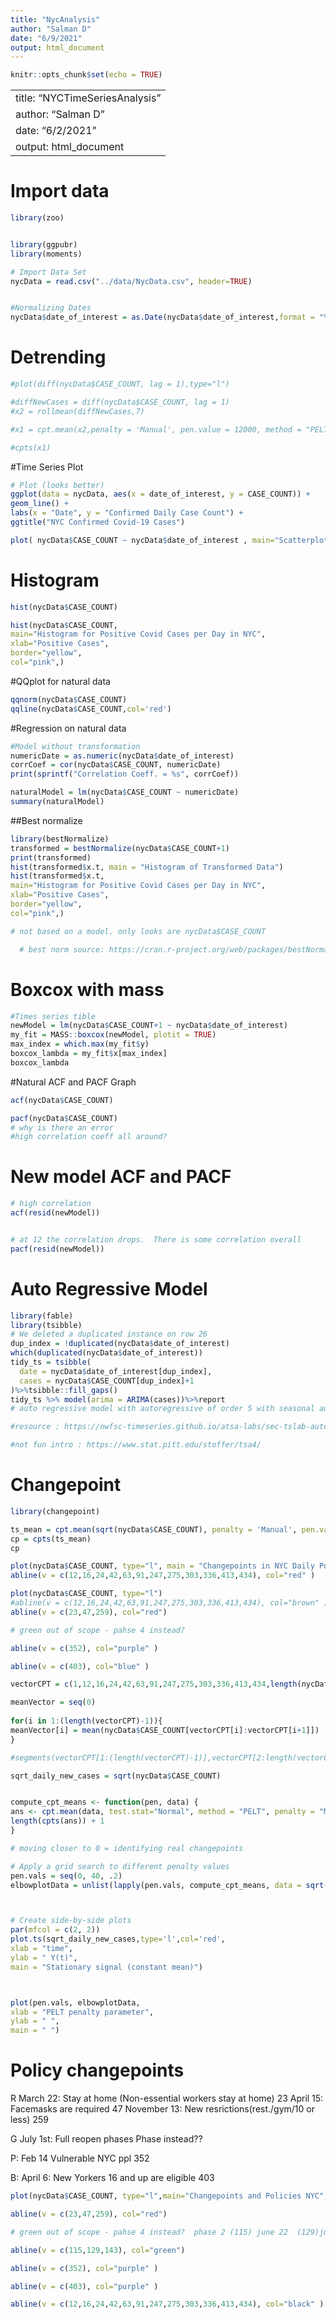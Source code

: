---
title: "NycAnalysis"
author: "Salman D"
date: "6/9/2021"
output: html_document
---

```{r setup, include=FALSE}
knitr::opts_chunk$set(echo = TRUE)
```

---
title: "NYCTimeSeriesAnalysis"
author: "Salman D"
date: "6/2/2021"
output: html_document
---
# Import data
```{R}

library(zoo)


library(ggpubr)
library(moments)

# Import Data Set
nycData = read.csv("../data/NycData.csv", header=TRUE)


#Normalizing Dates
nycData$date_of_interest = as.Date(nycData$date_of_interest,format = "%m/%d/%Y")
```

# Detrending
```{R}

#plot(diff(nycData$CASE_COUNT, lag = 1),type="l")

#diffNewCases = diff(nycData$CASE_COUNT, lag = 1)
#x2 = rollmean(diffNewCases,7)

#x1 = cpt.mean(x2,penalty = 'Manual', pen.value = 12000, method = "PELT", minseglen = 14 )

#cpts(x1)
```


#Time Series Plot
```{R}


# Plot (looks better)
ggplot(data = nycData, aes(x = date_of_interest, y = CASE_COUNT)) +
geom_line() +
labs(x = "Date", y = "Confirmed Daily Case Count") +
ggtitle("NYC Confirmed Covid-19 Cases")

plot( nycData$CASE_COUNT ~ nycData$date_of_interest , main="Scatterplot")

```

# Histogram
```{R}
hist(nycData$CASE_COUNT)

hist(nycData$CASE_COUNT,
main="Histogram for Positive Covid Cases per Day in NYC",
xlab="Positive Cases",
border="yellow",
col="pink",)

```

#QQplot for natural data
```{R qqnorm sqrt}
qqnorm(nycData$CASE_COUNT)
qqline(nycData$CASE_COUNT,col='red')

```

#Regression on natural data
```{R}
#Model without transformation
numericDate = as.numeric(nycData$date_of_interest)
corrCoef = cor(nycData$CASE_COUNT, numericDate)
print(sprintf("Correlation Coeff. = %s", corrCoef))

naturalModel = lm(nycData$CASE_COUNT ~ numericDate)
summary(naturalModel)
```


##Best normalize
```{R}

library(bestNormalize)
transformed = bestNormalize(nycData$CASE_COUNT+1)
print(transformed)
hist(transformed$x.t, main = "Histogram of Transformed Data")
hist(transformed$x.t,
main="Histogram for Positive Covid Cases per Day in NYC",
xlab="Positive Cases",
border="yellow",
col="pink",)

# not based on a model. only looks are nycData$CASE_COUNT 

  # best norm source: https://cran.r-project.org/web/packages/bestNormalize/vignettes/bestNormalize.html

```

# Boxcox with mass
```{R}


#Times series tible
newModel = lm(nycData$CASE_COUNT+1 ~ nycData$date_of_interest)
my_fit = MASS::boxcox(newModel, plotit = TRUE)
max_index = which.max(my_fit$y)
boxcox_lambda = my_fit$x[max_index]
boxcox_lambda
```

#Natural ACF and PACF Graph
```{R}

acf(nycData$CASE_COUNT)

pacf(nycData$CASE_COUNT)
# why is there an error
#high correlation coeff all around?


```

# New model ACF and PACF
```{R}
# high correlation
acf(resid(newModel))


# at 12 the correlation drops.  There is some correlation overall
pacf(resid(newModel))
```



# Auto Regressive Model
```{R}
library(fable)
library(tsibble)
# We deleted a duplicated instance on row 26
dup_index = !duplicated(nycData$date_of_interest)
which(duplicated(nycData$date_of_interest))
tidy_ts = tsibble(
  date = nycData$date_of_interest[dup_index], 
  cases = nycData$CASE_COUNT[dup_index]+1
)%>%tsibble::fill_gaps()
tidy_ts %>% model(arima = ARIMA(cases))%>%report
# auto regressive model with autoregressive of order 5 with seasonal auto regression of 1 

#resource : https://nwfsc-timeseries.github.io/atsa-labs/sec-tslab-autoregressive-ar-models.html

#not fun intro : https://www.stat.pitt.edu/stoffer/tsa4/

```


# Changepoint
```{R}
library(changepoint)

ts_mean = cpt.mean(sqrt(nycData$CASE_COUNT), penalty = 'Manual', pen.value = 1000, method = "PELT")
cp = cpts(ts_mean)
cp

```
```{R}
plot(nycData$CASE_COUNT, type="l", main = "Changepoints in NYC Daily Positive Cases", xlab= "Time", ylab="Daily Cases"  )
abline(v = c(12,16,24,42,63,91,247,275,303,336,413,434), col="red" )

```

```{R}
plot(nycData$CASE_COUNT, type="l")
#abline(v = c(12,16,24,42,63,91,247,275,303,336,413,434), col="brown" )
abline(v = c(23,47,259), col="red")

# green out of scope - pahse 4 instead?

abline(v = c(352), col="purple" )

abline(v = c(403), col="blue" )

vectorCPT = c(1,12,16,24,42,63,91,247,275,303,336,413,434,length(nycData$CASE_COUNT))

meanVector = seq(0)
  
for(i in 1:(length(vectorCPT)-1)){
meanVector[i] = mean(nycData$CASE_COUNT[vectorCPT[i]:vectorCPT[i+1]])
}

#segments(vectorCPT[1:(length(vectorCPT)-1)],vectorCPT[2:length(vectorCPT)],y0=meanVector, col="blue")

```


```{R}
sqrt_daily_new_cases = sqrt(nycData$CASE_COUNT)


compute_cpt_means <- function(pen, data) {
ans <- cpt.mean(data, test.stat="Normal", method = "PELT", penalty = "Manual", pen.value = pen)
length(cpts(ans)) + 1
}

# moving closer to 0 = identifying real changepoints

# Apply a grid search to different penalty values
pen.vals = seq(0, 40, .2)
elbowplotData = unlist(lapply(pen.vals, compute_cpt_means, data = sqrt(nycData$CASE_COUNT)))



# Create side-by-side plots
par(mfcol = c(2, 2))
plot.ts(sqrt_daily_new_cases,type='l',col='red',
xlab = "time",
ylab = " Y(t)",
main = "Stationary signal (constant mean)")



plot(pen.vals, elbowplotData,
xlab = "PELT penalty parameter",
ylab = " ",
main = " ")
```

# Policy changepoints
R
March 22: Stay at home (Non-essential workers stay at home) 23
April 15: Facemasks are required 47
November 13: New resrictions(rest./gym/10 or less) 259

G
July 1st: Full reopen 
phases 
Phase instead??

P: Feb 14 Vulnerable NYC ppl 352

B: April 6: New Yorkers 16 and up are eligible  403


```{R}

plot(nycData$CASE_COUNT, type="l",main="Changepoints and Policies NYC", xlab="Day", ylab = "Positive Cases")

abline(v = c(23,47,259), col="red")

# green out of scope - pahse 4 instead?  phase 2 (115) june 22  (129)july 6   (143)july 20

abline(v = c(115,129,143), col="green")

abline(v = c(352), col="purple" )

abline(v = c(403), col="purple" )

abline(v = c(12,16,24,42,63,91,247,275,303,336,413,434), col="black" )
```
